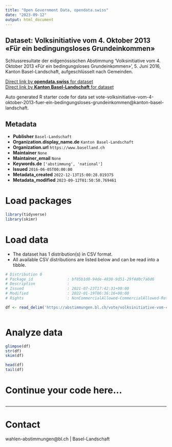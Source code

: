 ```yaml
---
title: "Open Government Data, opendata.swiss"
date: "2023-09-12"
output: html_document
---
```


## Dataset: Volksinitiative vom 4. Oktober 2013 «Für ein bedingungsloses Grundeinkommen»

Schlussresultate der eidgenössischen Abstimmung 'Volksinitiative vom 4. Oktober 2013 «Für ein bedingungsloses Grundeinkommen»', 5. Juni 2016, Kanton Basel-Landschaft, aufgeschlüsselt nach Gemeinden.

[Direct link by **opendata.swiss** for dataset](https://opendata.swiss/de/dataset/volksinitiative-vom-4-oktober-2013-fur-ein-bedingungsloses-grundeinkommen)<br>
[Direct link by **Kanton Basel-Landschaft** for dataset](https://abstimmungen.bl.ch/vote/volksinitiative-vom-4-oktober-2013-fuer-ein-bedingungsloses-grundeinkommen/data)

Auto generated R starter code for data set vote-volksinitiative-vom-4-oktober-2013-fuer-ein-bedingungsloses-grundeinkommen@kanton-basel-landschaft.

## Metadata

- **Publisher** `Basel-Landschaft`
- **Organization.display_name.de** `Kanton Basel-Landschaft`
- **Organization.url** `https://www.baselland.ch`
- **Maintainer** `None`
- **Maintainer_email** `None`
- **Keywords.de** `['abstimmung', 'national']`
- **Issued** `2016-06-05T00:00:00`
- **Metadata_created** `2022-12-13T15:00:28.019375`
- **Metadata_modified** `2023-09-12T01:50:50.769461`


# Load packages

```r

library(tidyverse)
library(skimr)

```

# Load data

-   The dataset has 1 distribution(s) in CSV format.
-   All available CSV distributions are listed below and can be read into a tibble.

```r

# Distribution 0
# Package_id               : bf05b1d0-94de-4830-9d51-29f4d0c7a0d6
# Description              : 
# Issued                   : 2021-07-23T17:42:31+00:00
# Modified                 : 2022-01-19T06:36:16+00:00
# Rights                   : NonCommercialAllowed-CommercialAllowed-ReferenceRequired

df <- read_delim('https://abstimmungen.bl.ch/vote/volksinitiative-vom-4-oktober-2013-fuer-ein-bedingungsloses-grundeinkommen/data-csv')



```

# Analyze data

```r

glimpse(df)
str(df)
skim(df)

head(df)
tail(df)

```

# Continue your code here...

```r

```

------------------------------------------------------------------------

# Contact

wahlen-abstimmungen@bl.ch | Basel-Landschaft
